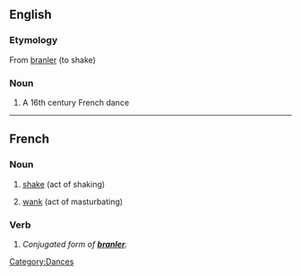 ==English==
{{wikipedia}}
===Etymology===
From {{Fr.}} [[branler]] (to shake)

===Noun===
{{en-noun}}

# A 16th century French dance

[[Category:Dances]]
----

==French==

===Noun===
{{fr-noun|m}}

# [[shake]] (act of shaking)
# {{slang|lang=fr}} [[wank]] (act of masturbating)

===Verb===
{{infl|fr|verb form}}

# ''Conjugated form of '''[[branler]]'''.''